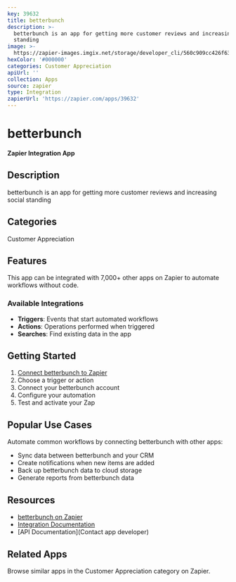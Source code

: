 ```yaml
---
key: 39632
title: betterbunch
description: >-
  betterbunch is an app for getting more customer reviews and increasing social
  standing
image: >-
  https://zapier-images.imgix.net/storage/developer_cli/560c909cc426f6311c592ba102842075.png?auto=format%2Ccompress&ixlib=python-3.0.0&q=50
hexColor: '#000000'
categories: Customer Appreciation
apiUrl: ''
collection: Apps
source: zapier
type: Integration
zapierUrl: 'https://zapier.com/apps/39632'
---
```

# betterbunch

**Zapier Integration App**

## Description

betterbunch is an app for getting more customer reviews and increasing social standing

## Categories

Customer Appreciation

## Features

This app can be integrated with 7,000+ other apps on Zapier to automate workflows without code.

### Available Integrations

- **Triggers**: Events that start automated workflows
- **Actions**: Operations performed when triggered
- **Searches**: Find existing data in the app

## Getting Started

1. [Connect betterbunch to Zapier](https://zapier.com/apps/39632)
2. Choose a trigger or action
3. Connect your betterbunch account
4. Configure your automation
5. Test and activate your Zap

## Popular Use Cases

Automate common workflows by connecting betterbunch with other apps:

- Sync data between betterbunch and your CRM
- Create notifications when new items are added
- Back up betterbunch data to cloud storage
- Generate reports from betterbunch data

## Resources

- [betterbunch on Zapier](https://zapier.com/apps/39632)
- [Integration Documentation](https://zapier.com/apps/39632/integrations)
- [API Documentation](Contact app developer)

## Related Apps

Browse similar apps in the Customer Appreciation category on Zapier.
